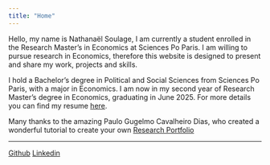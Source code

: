 ```yaml
---
title: "Home"
---
```


Hello, my name is Nathanaël Soulage, I am currently a student enrolled in the Research Master's in Economics at Sciences Po Paris. I am willing to pursue research in Economics, therefore this website is designed to present and share my work, projects and skills. 

I hold a Bachelor's degree in Political and Social Sciences from Sciences Po Paris, with a major in Economics. I am now in my second year of Research Master's degree in Economics, graduating in June 2025. For more details you can find my resume [here](Nathanael_Soulage_resume.pdf). 

Many thanks to the amazing Paulo Gugelmo Cavalheiro Dias, who created a wonderful tutorial to create your own [Research Portfolio](https://www.paulogcd.com/portfolio_tutorial/)


---

[Github](https://github.com/NathanaelSoulage)  [Linkedin](https://www.linkedin.com/in/nathana%C3%ABl-soulage-47920a213?lipi=urn%3Ali%3Apage%3Ad_flagship3_profile_view_base_contact_details%3BoSO6Y6gnTuSABW4B0DkdQg%3D%3D)
